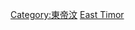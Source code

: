 {{catmore}}
{{Commonscat|Transport in East Timor}}

[[Category:東帝汶|Category:東帝汶]]
[[Category:亚洲各国交通|East Timor]]